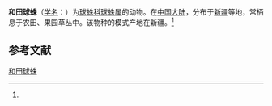 {{Speciesbox
| name = 和田球蛛
| status = 
| status_system = 
| image = 
| genus = Theridion
| species = hotanensis
| authority = (Zhu et Zhou, 1993)<ref name='id13100'>{{cite web| url =http://www.bioinfo.cn/db05/BjdwSpecies.php?action=view&id=13100| title =和田球蛛| work =《中国动物物种编目数据库》| publisher =中国科学院微生物研究所| author =中国科学院动物研究所| accessdate =2009-04-28| deadurl =yes| archiveurl =https://web.archive.org/web/20160305004012/http://www.bioinfo.cn/db05/BjdwSpecies.php?action=view&id=13100| archivedate =2016-03-05}}</ref>
}}

'''和田球蛛'''（[[学名|学名]]：{{lang|la|''Theridion hotanensis''}}）为[[球蛛科|球蛛科]][[球蛛属|球蛛属]]的动物。在[[中国大陆|中国大陆]]，分布于[[新疆|新疆]]等地，常栖息于农田、果园草丛中。该物种的模式产地在新疆。<ref name='id13100'/>

== 参考文献 ==
{{reflist}}

{{Wikispecies|Theridion hotanensis}}

[[Category:球蛛属|和田球蛛]]


{{蜘蛛小作品}}
